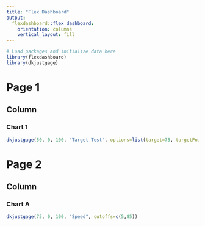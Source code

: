 ```yaml
---
title: "Flex Dashboard"
output: 
  flexdashboard::flex_dashboard:
    orientation: columns
    vertical_layout: fill
---
```


```r
# Load packages and initialize data here
library(flexdashboard)
library(dkjustgage)
```

Page 1
========================


Column 
-----------------------------------------------------------------------

### Chart 1

```r
dkjustgage(50, 0, 100, "Target Test", options=list(target=75, targetPointer=T))
```



Page 2
==================


Column 
-----------------------------------------------------------------------

### Chart A

```r
dkjustgage(75, 0, 100, "Speed", cutoffs=c(5,85))
```






